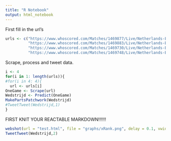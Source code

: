 ```yaml
---
title: "R Notebook"
output: html_notebook
---
```


First fill in the url's
```r
urls <- c("https://www.whoscored.com/Matches/1469877/Live/Netherlands-Eredivisie-2020-2021-PSV-Eindhoven-PEC-Zwolle",
          "https://www.whoscored.com/Matches/1469883/Live/Netherlands-Eredivisie-2020-2021-AZ-Alkmaar-Heracles",
          "https://www.whoscored.com/Matches/1469730/Live/Netherlands-Eredivisie-2020-2021-VVV-Venlo-Ajax",
          "https://www.whoscored.com/Matches/1469748/Live/Netherlands-Eredivisie-2020-2021-Fortuna-Sittard-PEC-Zwolle")
```

Scrape, process and tweet data.

```r
i <- 4
for(i in 1: length(urls)){
#for(i in 4: 4){
  url <- urls[i]
OneGame <- Scrape(url)
Wedstrijd <- Predict(OneGame)
MakePartsPatchwork(Wedstrijd)
#TweetTweet(Wedstrijd,1)
}
```
FIRST KNIT YOUR REACTABLE MARKDOWN!!!!!!


```r


webshot(url = "test.html", file = "graphs/xRank.png", delay = 0.1, vwidth = 1000, zoom = 3)
TweetTweet(Wedstrijd,2)
```


